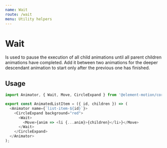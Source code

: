 ```yaml
---
name: Wait
route: /wait
menu: Utility helpers
---
```



# Wait

Is used to pause the execution of all child animations until all parent children animations have completed.
Add it between two animations for the deeper descendant animation to start only after the previous one has finished.

## Usage

```js
import Animator, { Wait, Move, CircleExpand } from '@element-motion/core';

export const AnimatedListItem = ({ id, children }) => (
  <Animator name={`list-item-${id}`}>
    <CircleExpand background="red">
      <Wait>
        <Move>{anim => <li {...anim}>{children}</li>}</Move>
      </Wait>
    </CircleExpand>
  </Animator>
);
```
